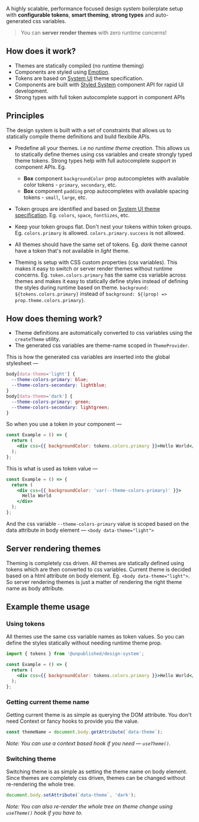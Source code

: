A highly scalable, performance focused design system boilerplate setup with **configurable tokens**, **smart theming**, **strong types** and auto-generated css variables.

> You can **server render themes** with zero runtime concerns!

## How does it work?

- Themes are statically compiled (no runtime theming)
- Components are styled using [Emotion](https://emotion.sh/docs/introduction).
- Tokens are based on [System UI](https://system-ui.com/theme/) theme specification.
- Components are built with [Styled System](https://styled-system.com/) component API for rapid UI development.
- Strong types with full token autocomplete support in component APIs

## Principles

The design system is built with a set of constraints that allows us to statically compile theme definitions and build flexibile APIs.

- Predefine all your themes. i.e *no runtime theme creation*. This allows us to statically define themes using css variables and create strongly typed theme tokens. Strong types help with full autocomplete support in component APIs. Eg.

  - **Box** component `backgroundColor` prop autocompletes with available color tokens - `primary`, `secondary`, etc.
  - **Box** component `padding` prop autocompletes with available spacing tokens - `small`, `large`, etc.

- Token groups are identified and based on [System UI theme specification](https://system-ui.com/theme/). Eg. `colors`, `space`, `fontSizes`, etc.

- Keep your token groups flat. Don't nest your tokens within token groups. Eg. `colors.primary` is allowed. `colors.primary.success` is not allowed.

- All themes should have the same set of tokens. Eg. _dark_ theme cannot have a token that's not available in _light_ theme.

- Theming is setup with CSS custom properties (css variables). This makes it easy to switch or server render themes without runtime concerns. Eg. `token.colors.primary` has the same css variable across themes and makes it easy to statically define styles instead of defining the styles during runtime based on theme. `background: ${tokens.colors.primary}` instead of `background: ${(prop) => prop.theme.colors.primary}`.

## How does theming work?

- Theme definitions are automatically converted to css variables using the `createTheme` utility.
- The generated css variables are theme-name scoped in `ThemeProvider`.

This is how the generated css variables are inserted into the global stylesheet —

```css
body[data-theme='light'] {
  --theme-colors-primary: blue;
  --theme-colors-secondary: lightblue;
}
body[data-theme='dark'] {
  --theme-colors-primary: green;
  --theme-colors-secondary: lightgreen;
}
```

So when you use a token in your component —

```jsx
const Example = () => {
  return (
    <div css={{ backgroundColor: tokens.colors.primary }}>Hello World</div>
  );
};
```

This is what is used as token value —

```jsx
const Example = () => {
  return (
    <div css={{ backgroundColor: 'var(--theme-colors-primary)' }}>
      Hello World
    </div>
  );
};
```

And the css variable `--theme-colors-primary` value is scoped based on the data attribute in body element — `<body data-theme="light">`

## Server rendering themes

Theming is completely css driven. All themes are statically defined using tokens which are then converted to css variables. Current theme is decided based on a html attribute on body element. Eg. `<body data-theme="light">`. So server rendering themes is just a matter of rendering the right theme name as body attribute.

## Example theme usage

### Using tokens

All themes use the same css variable names as token values. So you can define the styles statically without needing runtime theme prop.

```jsx
import { tokens } from '@unpublished/design-system';

const Example = () => {
  return (
    <div css={{ backgroundColor: tokens.colors.primary }}>Hello World</div>
  );
};
```

### Getting current theme name

Getting current theme is as simple as querying the DOM attribute. You don't need Context or fancy hooks to provide you the value. 

```js
const themeName = document.body.getAttribute(`data-theme`);
```

_Note: You can use a context based hook if you need — `useTheme()`._

### Switching theme

Switching theme is as simple as setting the theme name on body element. Since themes are completely css driven, themes can be changed without re-rendering the whole tree. 

```js
document.body.setAttribute(`data-theme`, 'dark');
```

_Note: You can also re-render the whole tree on theme change using `useTheme()` hook if you have to._
